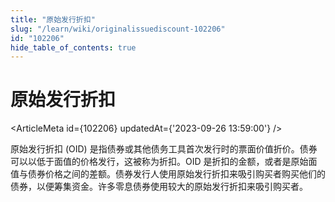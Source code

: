 ```yaml
---
title: "原始发行折扣"
slug: "/learn/wiki/originalissuediscount-102206"
id: "102206"
hide_table_of_contents: true
---
```



# 原始发行折扣

<ArticleMeta id={102206} updatedAt={'2023-09-26 13:59:00'} />
<div className='border-solid border-b border-t-0 my-4 border-[var(--ifm-color-gray-300)]' />

原始发行折扣 (OID) 是指债券或其他债务工具首次发行时的票面价值折价。债券可以以低于面值的价格发行，这被称为折扣。OID 是折扣的金额，或者是原始面值与债券价格之间的差额。债券发行人使用原始发行折扣来吸引购买者购买他们的债券，以便筹集资金。许多零息债券使用较大的原始发行折扣来吸引购买者。
